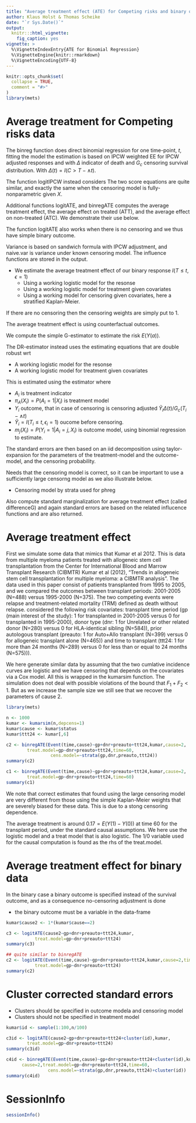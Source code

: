 ```yaml
---
title: "Average treatment effect (ATE) for Competing risks and binary outcomes"
author: Klaus Holst & Thomas Scheike
date: "`r Sys.Date()`"
output:
  knitr:::html_vignette:
    fig_caption: yes
vignette: >
  %\VignetteIndexEntry{ATE for Binomial Regression}
  %\VignetteEngine{knitr::rmarkdown}
  %\VignetteEncoding{UTF-8}
---
```


```r
knitr::opts_chunk$set(
  collapse = TRUE,
  comment = "#>"
)
library(mets)
```


Average treatment for Competing risks data 
==========================================

The binreg function does direct binomial regression for one time-point, $t$, 
fitting the model 
\begin{align*}
P(T \leq t, \epsilon=1 | X )  & = \mbox{expit}( X^T beta) 
\end{align*}
the estimation is based on IPCW weighted EE
\begin{align*}
 U(\beta) = &  X \left( \Delta(t) I(T \leq t, \epsilon=1 )/G_c(T- \wedge t) - \mbox{expit}( X^T beta) \right) = 0 
\end{align*}
for IPCW adjusted responses and with $\Delta$ indicator of death and $G_c$ censoring survival
distribution. With $\Delta(t) = I( C > T- \wedge t)$. 

The function logitIPCW instead considers 
\begin{align*}
 U(\beta) = &  X  \frac{\Delta(t)}{G_c(T- \wedge t)} \left( I(T \leq t, \epsilon=1 ) - \mbox{expit}( X^T beta) \right) = 0.
\end{align*}
The two score equations are quite similar, and exactly the same when the censoring model is fully-nonparametric given $X$.

Additional functions logitATE, and binregATE computes the average treatment effect, the average effect on treated (ATT), and 
the average effect on non-treated (ATC). We demonstrate their use below. 

The function logitATE also works when there is no censoring and we thus have simple binary outcome. 

Variance is based on  sandwich formula with IPCW adjustment, and naive.var is variance 
under known censoring model. The influence functions are stored in the output. 

 - We estimate the average treatment effect of our binary response $I(T \leq t, \epsilon=1)$
   - Using a working logistic model for the resonse
   - Using a working logistic model for treatment given covariates
   - Using a working model for censoring given covariates, here  a stratified Kaplan-Meier.

If there are no censoring then the censoring weights are simply put to 1.

The average treatment effect is 
\begin{align*}
 E(Y(1) - Y(0)) 
\end{align*}
using counterfactual outcomes. 

We compute the simple G-estimator 
\begin{align*}
\sum  m_a(X_i) 
\end{align*}
to estimate the risk $E(Y(a))$. 

The DR-estimator instead uses the estimating equations that are double robust wrt 

   - A working logistic model for the resonse
   - A working logistic model for treatment given covariates

This is estimated using the estimator 
\begin{align*}
\sum \left[ \frac{A_i Y_i}{\pi_A(X_i)}-\frac{A_i - \pi_A(X_i)}{\pi_A(X_i)} m_1(X_i) \right]
   - \left[ \frac{(1-A_i) Y_i}{1-\pi_A(X_i)}+\frac{A_i - \pi_A(X_i)}{1-\pi_A(X_i)} m_0(X_i) \right]
\end{align*}
where

 - $A_i$ is treatment indicator
 - $\pi_A(X_i) = P(A_i=1|X_i)$ is treatment model 
 - $Y_i$ outcome, that in case of censoring is censoring adjusted $\tilde Y_i \Delta(t) /G_c(T_i- \wedge t)$
 - $\tilde Y_i = I(T_i \leq t, \epsilon_i=1)$ oucome before censoring.
 - $m_j(X_i)=P(Y_i=1| A_i=j,X_i)$ is outcome model, using binomial regression to estimate.

 The standard errors are then based on an iid decomposition using taylor-expansion for the
 parameters of the treatment-model and the outcome-model, and the censoring probability. 

 Needs that the censoring model is correct, so it can be important to use a sufficiently 
large censorng model as we also illustrate below. 

   - Censoring model by strata used for phreg 


Also compute standard marginalization for average treatment effect  (called differenceG) 
\begin{align*}
\sum \left[  m_1(X_i) - m_0(X_i) \right]
\end{align*}
and again standard errors are based on the related influcence functions and are also returned. 


Average treatment effect 
=========================

First we simulate some data that mimics that Kumar et al 2012. 
This is data from multiple myeloma patients treated with allogeneic stem cell
transplantation from the Center for International Blood and Marrow Transplant Research
(CIBMTR) Kumar et al (2012), "Trends in allogeneic stem cell transplantation for multiple myeloma: a CIBMTR
analysis".  The data used in this paper consist of patients transplanted from 1995 to
2005, and we compared the outcomes between transplant periods: 2001-2005 (N=488)
versus 1995-2000 (N=375). The two competing events were
relapse and treatment-related mortality (TRM) defined as death without relapse.
\cite{kumar-2012} considered the following risk covariates: 
transplant time period (gp (main interest of the study): 1 for transplanted in
2001-2005 versus 0 for transplanted in 1995-2000), donor type (dnr: 1 for Unrelated or
other related donor (N=280) versus 0 for HLA-identical sibling (N=584)), prior
autologous transplant (preauto: 1 for Auto+Allo transplant (N=399) versus 0 for
allogeneic transplant alone (N=465)) and time to transplant (ttt24: 1 for more than 24 months (N=289) versus 0 for less than or
equal to 24 months (N=575))). 


We here generate similar data by assuming that the two cumlative incidence curves are logistic and we
have censoring that depends on the covariates via a Cox model. All this is wrapped in the kumarsim function. 
The simulation does not deal with possible violations of the bound that $F_1+F_2 < 1$. But as we increase the 
sample size we still see that we recover the parameters of cause 2. 


```r
library(mets) 

n <- 1000
kumar <- kumarsim(n,depcens=1)
kumar$cause <- kumar$status
kumar$ttt24 <- kumar[,6]

c2 <- binregATE(Event(time,cause)~gp+dnr+preauto+ttt24,kumar,cause=2,
		treat.model=gp~dnr+preauto+ttt24,time=60,
                 cens.model=~strata(gp,dnr,preauto,ttt24))
summary(c2)

c1 <- binregATE(Event(time,cause)~gp+dnr+preauto+ttt24,kumar,cause=2,
		treat.model=gp~dnr+preauto+ttt24,time=60)
summary(c1)
```

We note that correct estimates that found using the large censoring model are very different from those
using the simple Kaplan-Meier weights that are severely biased for these data.  This is due to a stong 
censoring dependence. 

The average treatment is around $0.17 = E(Y(1) - Y(0))$ at time 60 for the 
transplant period, under the standard causal assumptions. We here use the logistic model and a treat model
that is also logistic. The 1/0 variable used for the causal computation is found as the rhs of the treat.model. 


Average treatment effect for binary data
========================================

In the binary case a binary outcome is specified instead of the survival outcome, and as a
consequence no-censoring adjustment is done 

 - the binary outcome must be a variable in the data-frame 


```r

kumar$cause2 <- 1*(kumar$cause==2)

c3 <- logitATE(cause2~gp+dnr+preauto+ttt24,kumar,
	       treat.model=gp~dnr+preauto+ttt24)
summary(c3)

## quite similar to binregATE
c2 <- logitATE(Event(time,cause)~gp+dnr+preauto+ttt24,kumar,cause=2,time=60,
	       treat.model=gp~dnr+preauto+ttt24)
summary(c2)


```

Cluster corrected standard errors 
====================================

  - Clusters should be specified in outcome modela and censoring model 
  - Clusters should not be specified in treatment model

```r

kumar$id <- sample(1:100,n/100)

c3id <- logitATE(cause2~gp+dnr+preauto+ttt24+cluster(id),kumar,
		treat.model=gp~dnr+preauto+ttt24)
summary(c3id)

c4id <- binregATE(Event(time,cause)~gp+dnr+preauto+ttt24+cluster(id),kumar,
	  cause=2,treat.model=gp~dnr+preauto+ttt24,time=60,
                cens.model=~strata(gp,dnr,preauto,ttt24)+cluster(id))
summary(c4id)
```



SessionInfo
============


```r
sessionInfo()
```


